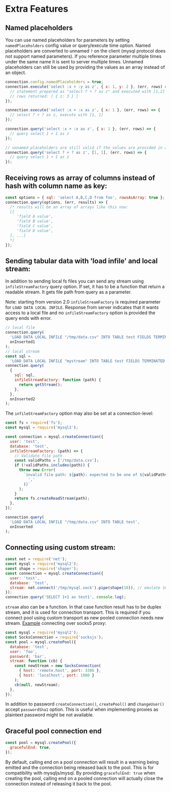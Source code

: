 # Extra Features

## Named placeholders

You can use named placeholders for parameters by setting `namedPlaceholders` config value or query/execute time option. Named placeholders are converted to unnamed `?` on the client (mysql protocol does not support named parameters). If you reference parameter multiple times under the same name it is sent to server multiple times. Unnamed placeholders can still be used by providing the values as an array instead of an object.

```js
connection.config.namedPlaceholders = true;
connection.execute('select :x + :y as z', { x: 1, y: 2 }, (err, rows) => {
  // statement prepared as "select ? + ? as z" and executed with [1,2] values
  // rows returned: [ { z: 3 } ]
});

connection.execute('select :x + :x as z', { x: 1 }, (err, rows) => {
  // select ? + ? as z, execute with [1, 1]
});

connection.query('select :x + :x as z', { x: 1 }, (err, rows) => {
  // query select 1 + 1 as z
});

// unnamed placeholders are still valid if the values are provided in an array
connection.query('select ? + ? as z', [1, 1], (err, rows) => {
  // query select 1 + 1 as z
});
```

## Receiving rows as array of columns instead of hash with column name as key:

```js
const options = { sql: 'select A,B,C,D from foo', rowsAsArray: true };
connection.query(options, (err, results) => {
  /* results will be an array of arrays like this now:
  [[
     'field A value',
     'field B value',
     'field C value',
     'field D value',
  ], ...]
  */
});
```

## Sending tabular data with 'load infile' and local stream:

In addition to sending local fs files you can send any stream using `infileStreamFactory` query option. If set, it has to be a function that return a readable stream. It gets file path from query as a parameter.

Note: starting from version 2.0 `infileStreamFactory` is required parameter for `LOAD DATA LOCAL INFILE`. Response from server indicates that it wants access to a local file and no `infileStreamFactory` option is provided the query ends with error.

```js
// local file
connection.query(
  'LOAD DATA LOCAL INFILE "/tmp/data.csv" INTO TABLE test FIELDS TERMINATED BY ? (id, title)',
  onInserted1
);
// local stream
const sql =
  'LOAD DATA LOCAL INFILE "mystream" INTO TABLE test FIELDS TERMINATED BY ? (id, title)';
connection.query(
  {
    sql: sql,
    infileStreamFactory: function (path) {
      return getStream();
    },
  },
  onInserted2
);
```

The `infileStreamFactory` option may also be set at a connection-level:

```js
const fs = require('fs');
const mysql = require('mysql2');

const connection = mysql.createConnection({
  user: 'test',
  database: 'test',
  infileStreamFactory: (path) => {
    // Validate file path
    const validPaths = ['/tmp/data.csv'];
    if (!validPaths.includes(path)) {
      throw new Error(
        `invalid file path: ${path}: expected to be one of ${validPaths.join(
          ','
        )}`
      );
    }
    return fs.createReadStream(path);
  },
});

connection.query(
  'LOAD DATA LOCAL INFILE "/tmp/data.csv" INTO TABLE test',
  onInserted
);
```

## Connecting using custom stream:

```js
const net = require('net');
const mysql = require('mysql2');
const shape = require('shaper');
const connection = mysql.createConnection({
  user: 'test',
  database: 'test',
  stream: net.connect('/tmp/mysql.sock').pipe(shape(10)), // emulate 10 bytes/sec link
});
connection.query('SELECT 1+1 as test1', console.log);
```

`stream` also can be a function. In that case function result has to be duplex stream, and it is used for connection transport. This is required if you connect pool using custom transport as new pooled connection needs new stream. [Example](https://github.com/sidorares/node-mysql2/issues/80) connecting over socks5 proxy:

```js
const mysql = require('mysql2');
const SocksConnection = require('socksjs');
const pool = mysql.createPool({
  database: 'test',
  user: 'foo',
  password: 'bar',
  stream: function (cb) {
    const newStream = new SocksConnection(
      { host: 'remote.host', port: 3306 },
      { host: 'localhost', port: 1080 }
    );
    cb(null, newStream);
  },
});
```

In addition to password `createConnection()`, `createPool()` and `changeUser()` accept `passwordSha1` option. This is useful when implementing proxies as plaintext password might be not available.

## Graceful pool connection end

```js
const pool = mysql.createPool({
  gracefulEnd: true,
});
```

By default, calling end on a pool connection will result in a warning being emitted and the connection being released back to the pool. This is for compatibility with mysqljs/mysql.
By providing `gracefulEnd: true` when creating the pool, calling end on a pooled connection will actually close the connection instead of releasing it back to the pool.

